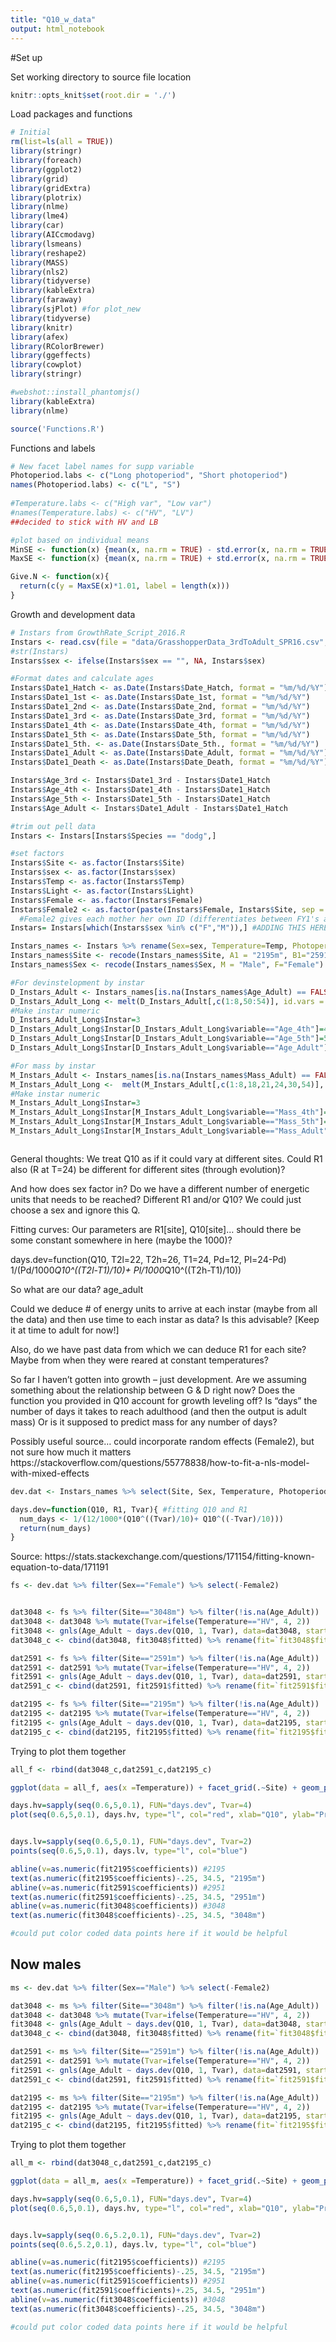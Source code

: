 ```yaml
---
title: "Q10_w_data"
output: html_notebook
---
```


#Set up

Set working directory to source file location
```r
knitr::opts_knit$set(root.dir = './')
```

Load packages and functions
```r
# Initial
rm(list=ls(all = TRUE))
library(stringr)
library(foreach)
library(ggplot2)
library(grid)
library(gridExtra)
library(plotrix)
library(nlme)
library(lme4)
library(car)
library(AICcmodavg)
library(lsmeans)
library(reshape2)
library(MASS)
library(nls2)
library(tidyverse)
library(kableExtra)
library(faraway)
library(sjPlot) #for plot_new
library(tidyverse)
library(knitr)
library(afex)
library(RColorBrewer)
library(ggeffects)
library(cowplot)
library(stringr)

#webshot::install_phantomjs()
library(kableExtra)
library(nlme)

source('Functions.R')

```

Functions and labels
```r


# New facet label names for supp variable
Photoperiod.labs <- c("Long photoperiod", "Short photoperiod")
names(Photoperiod.labs) <- c("L", "S")
 
#Temperature.labs <- c("High var", "Low var")
#names(Temperature.labs) <- c("HV", "LV")
##decided to stick with HV and LB

#plot based on individual means
MinSE <- function(x) {mean(x, na.rm = TRUE) - std.error(x, na.rm = TRUE)}
MaxSE <- function(x) {mean(x, na.rm = TRUE) + std.error(x, na.rm = TRUE)}

Give.N <- function(x){
  return(c(y = MaxSE(x)*1.01, label = length(x))) 
}
```

Growth and development data
```r
# Instars from GrowthRate_Script_2016.R
Instars <- read.csv(file = "data/GrasshopperData_3rdToAdult_SPR16.csv", header = TRUE, stringsAsFactors = FALSE)
#str(Instars)
Instars$sex <- ifelse(Instars$sex == "", NA, Instars$sex)

#Format dates and calculate ages
Instars$Date1_Hatch <- as.Date(Instars$Date_Hatch, format = "%m/%d/%Y")
Instars$Date1_1st <- as.Date(Instars$Date_1st, format = "%m/%d/%Y")
Instars$Date1_2nd <- as.Date(Instars$Date_2nd, format = "%m/%d/%Y")
Instars$Date1_3rd <- as.Date(Instars$Date_3rd, format = "%m/%d/%Y")
Instars$Date1_4th <- as.Date(Instars$Date_4th, format = "%m/%d/%Y")
Instars$Date1_5th <- as.Date(Instars$Date_5th, format = "%m/%d/%Y")
Instars$Date1_5th. <- as.Date(Instars$Date_5th., format = "%m/%d/%Y")
Instars$Date1_Adult <- as.Date(Instars$Date_Adult, format = "%m/%d/%Y")
Instars$Date1_Death <- as.Date(Instars$Date_Death, format = "%m/%d/%Y")

Instars$Age_3rd <- Instars$Date1_3rd - Instars$Date1_Hatch
Instars$Age_4th <- Instars$Date1_4th - Instars$Date1_Hatch
Instars$Age_5th <- Instars$Date1_5th - Instars$Date1_Hatch
Instars$Age_Adult <- Instars$Date1_Adult - Instars$Date1_Hatch

#trim out pell data
Instars <- Instars[Instars$Species == "dodg",]

#set factors
Instars$Site <- as.factor(Instars$Site)
Instars$sex <- as.factor(Instars$sex)
Instars$Temp <- as.factor(Instars$Temp)
Instars$Light <- as.factor(Instars$Light)
Instars$Female <- as.factor(Instars$Female)
Instars$Female2 <- as.factor(paste(Instars$Female, Instars$Site, sep = "_")) 
  #Female2 gives each mother her own ID (differentiates between FY1's across sites)
Instars= Instars[which(Instars$sex %in% c("F","M")),] #ADDING THIS HERE -- I think we do this in effect anyway

Instars_names <- Instars %>% rename(Sex=sex, Temperature=Temp, Photoperiod=Light)
Instars_names$Site <- recode(Instars_names$Site, A1 = "2195m", B1="2591m", C1="3048m")
Instars_names$Sex <- recode(Instars_names$Sex, M = "Male", F="Female")

#For devinstelopment by instar
D_Instars_Adult <- Instars_names[is.na(Instars_names$Age_Adult) == FALSE,]
D_Instars_Adult_Long <- melt(D_Instars_Adult[,c(1:8,50:54)], id.vars = c("Individual", "CCode", "Female", "Female2", "Site", "Species", "Sex", "Temperature", "Photoperiod")) 
#Make instar numeric
D_Instars_Adult_Long$Instar=3
D_Instars_Adult_Long$Instar[D_Instars_Adult_Long$variable=="Age_4th"]=4
D_Instars_Adult_Long$Instar[D_Instars_Adult_Long$variable=="Age_5th"]=5
D_Instars_Adult_Long$Instar[D_Instars_Adult_Long$variable=="Age_Adult"]=6

#For mass by instar
M_Instars_Adult <- Instars_names[is.na(Instars_names$Mass_Adult) == FALSE,]
M_Instars_Adult_Long <-  melt(M_Instars_Adult[,c(1:8,18,21,24,30,54)], id.vars = c("Individual", "CCode", "Female", "Female2", "Site", "Species", "Sex", "Temperature", "Photoperiod")) #tracks the mass (value) when each individual reached each instar (variable)
#Make instar numeric
M_Instars_Adult_Long$Instar=3
M_Instars_Adult_Long$Instar[M_Instars_Adult_Long$variable=="Mass_4th"]=4
M_Instars_Adult_Long$Instar[M_Instars_Adult_Long$variable=="Mass_5th"]=5
M_Instars_Adult_Long$Instar[M_Instars_Adult_Long$variable=="Mass_Adult"]=6



```


General thoughts:
We treat Q10 as if it could vary at different sites. Could R1 also (R at T=24) be different for different sites (through evolution)? 

And how does sex factor in? Do we have a different number of energetic units that needs to be reached? Different R1 and/or Q10? We could just choose a sex and ignore this Q.

Fitting curves:
Our parameters are R1[site], Q10[site]... should there be some constant somewhere in here (maybe the 1000)?

days.dev=function(Q10, T2l=22, T2h=26, T1=24, Pd=12, Pl=24-Pd)  1/(Pd/1000*Q10^((T2l-T1)/10)+ Pl/1000*Q10^((T2h-T1)/10))

So what are our data? age_adult 

Could we deduce # of energy units to arrive at each instar (maybe from all the data) and then use time to each instar as data? Is this advisable? [Keep it at time to adult for now!]

Also, do we have past data from which we can deduce R1 for each site? Maybe from when they were reared at constant temperatures?

So far I haven't gotten into growth -- just development. Are we assuming something about the relationship between G & D right now? Does the function you provided in Q10 account for growth leveling off? Is "days" the number of days it takes to reach adulthood (and then the output is adult mass) Or is it supposed to predict mass for any number of days?

Possibly useful source... could incorporate random effects (Female2), but not sure how much it matters
https://stackoverflow.com/questions/55778838/how-to-fit-a-nls-model-with-mixed-effects

```r
dev.dat <- Instars_names %>% select(Site, Sex, Temperature, Photoperiod, Female2, Age_Adult)
```



```r
days.dev=function(Q10, R1, Tvar){ #fitting Q10 and R1
  num_days <- 1/(12/1000*(Q10^((Tvar)/10)+ Q10^((-Tvar)/10)))
  return(num_days)
} 
```

Source: https://stats.stackexchange.com/questions/171154/fitting-known-equation-to-data/171191 
```r
fs <- dev.dat %>% filter(Sex=="Female") %>% select(-Female2)


dat3048 <- fs %>% filter(Site=="3048m") %>% filter(!is.na(Age_Adult))
dat3048 <- dat3048 %>% mutate(Tvar=ifelse(Temperature=="HV", 4, 2)) 
fit3048 <- gnls(Age_Adult ~ days.dev(Q10, 1, Tvar), data=dat3048, start=list(Q10=1.75))
dat3048_c <- cbind(dat3048, fit3048$fitted) %>% rename(fit=`fit3048$fitted`)

dat2591 <- fs %>% filter(Site=="2591m") %>% filter(!is.na(Age_Adult))
dat2591 <- dat2591 %>% mutate(Tvar=ifelse(Temperature=="HV", 4, 2)) 
fit2591 <- gnls(Age_Adult ~ days.dev(Q10, 1, Tvar), data=dat2591, start=list(Q10=1.75)) 
dat2591_c <- cbind(dat2591, fit2591$fitted) %>% rename(fit=`fit2591$fitted`)

dat2195 <- fs %>% filter(Site=="2195m") %>% filter(!is.na(Age_Adult))
dat2195 <- dat2195 %>% mutate(Tvar=ifelse(Temperature=="HV", 4, 2)) 
fit2195 <- gnls(Age_Adult ~ days.dev(Q10, 1, Tvar), data=dat2195, start=list(Q10=1.75)) 
dat2195_c <- cbind(dat2195, fit2195$fitted) %>% rename(fit=`fit2195$fitted`)
```

Trying to plot them together
```r
all_f <- rbind(dat3048_c,dat2591_c,dat2195_c)

ggplot(data = all_f, aes(x =Temperature)) + facet_grid(.~Site) + geom_point(aes(y = Age_Adult, color="Age_Adult")) + geom_point(aes(y=fit, color="black"))
```
```r
days.hv=sapply(seq(0.6,5,0.1), FUN="days.dev", Tvar=4) 
plot(seq(0.6,5,0.1), days.hv, type="l", col="red", xlab="Q10", ylab="Predicted days to adult")


days.lv=sapply(seq(0.6,5,0.1), FUN="days.dev", Tvar=2)
points(seq(0.6,5,0.1), days.lv, type="l", col="blue")

abline(v=as.numeric(fit2195$coefficients)) #2195
text(as.numeric(fit2195$coefficients)-.25, 34.5, "2195m")
abline(v=as.numeric(fit2591$coefficients)) #2951
text(as.numeric(fit2591$coefficients)-.25, 34.5, "2951m")
abline(v=as.numeric(fit3048$coefficients)) #3048
text(as.numeric(fit3048$coefficients)-.25, 34.5, "3048m")

#could put color coded data points here if it would be helpful

```

## Now males

```r
ms <- dev.dat %>% filter(Sex=="Male") %>% select(-Female2)

dat3048 <- ms %>% filter(Site=="3048m") %>% filter(!is.na(Age_Adult))
dat3048 <- dat3048 %>% mutate(Tvar=ifelse(Temperature=="HV", 4, 2)) 
fit3048 <- gnls(Age_Adult ~ days.dev(Q10, 1, Tvar), data=dat3048, start=list(Q10=1.75))
dat3048_c <- cbind(dat3048, fit3048$fitted) %>% rename(fit=`fit3048$fitted`)

dat2591 <- ms %>% filter(Site=="2591m") %>% filter(!is.na(Age_Adult))
dat2591 <- dat2591 %>% mutate(Tvar=ifelse(Temperature=="HV", 4, 2)) 
fit2591 <- gnls(Age_Adult ~ days.dev(Q10, 1, Tvar), data=dat2591, start=list(Q10=1.75)) 
dat2591_c <- cbind(dat2591, fit2591$fitted) %>% rename(fit=`fit2591$fitted`)

dat2195 <- ms %>% filter(Site=="2195m") %>% filter(!is.na(Age_Adult))
dat2195 <- dat2195 %>% mutate(Tvar=ifelse(Temperature=="HV", 4, 2)) 
fit2195 <- gnls(Age_Adult ~ days.dev(Q10, 1, Tvar), data=dat2195, start=list(Q10=1.75)) 
dat2195_c <- cbind(dat2195, fit2195$fitted) %>% rename(fit=`fit2195$fitted`)
```

Trying to plot them together
```r
all_m <- rbind(dat3048_c,dat2591_c,dat2195_c)

ggplot(data = all_m, aes(x =Temperature)) + facet_grid(.~Site) + geom_point(aes(y = Age_Adult, color="Age_Adult")) + geom_point(aes(y=fit, color="black"))
```

```r
days.hv=sapply(seq(0.6,5,0.1), FUN="days.dev", Tvar=4) 
plot(seq(0.6,5,0.1), days.hv, type="l", col="red", xlab="Q10", ylab="Predicted days to adult")


days.lv=sapply(seq(0.6,5.2,0.1), FUN="days.dev", Tvar=2)
points(seq(0.6,5.2,0.1), days.lv, type="l", col="blue")

abline(v=as.numeric(fit2195$coefficients)) #2195
text(as.numeric(fit2195$coefficients)-.25, 34.5, "2195m")
abline(v=as.numeric(fit2591$coefficients)) #2951
text(as.numeric(fit2591$coefficients)+.25, 34.5, "2951m")
abline(v=as.numeric(fit3048$coefficients)) #3048
text(as.numeric(fit3048$coefficients)-.25, 34.5, "3048m")

#could put color coded data points here if it would be helpful
```


